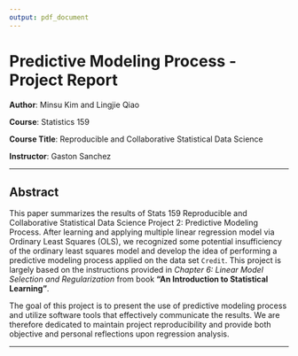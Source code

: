 ```yaml
---
output: pdf_document
---
```

# Predictive Modeling Process - Project Report


**Author**: Minsu Kim and Lingjie Qiao 

**Course**: Statistics 159

**Course Title**: Reproducible and Collaborative Statistical Data Science

**Instructor**: Gaston Sanchez

---

## Abstract

This paper summarizes the results of Stats 159 Reproducible and Collaborative Statistical Data Science Project 2: Predictive Modeling Process. After learning and applying multiple linear regression model via Ordinary Least Squares (OLS), we recognized some potential insufficiency of the ordinary least squares model and develop the idea of performing a predictive modeling process applied on the data set `Credit`. This project is largely based on the instructions provided in _Chapter 6: Linear Model Selection and Regularization_ from book **"An Introduction to Statistical Learning"**. 

The goal of this project is to present the use of predictive modeling process and utilize software tools that effectively communicate the results. We are therefore dedicated to maintain project reproducibility and provide both objective and personal reflections upon regression analysis.

---
